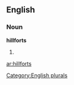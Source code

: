 
==English==

===Noun===
'''hillforts'''

# {{plural of|[[hillfort]]}}

[[Category:English plurals]]

[[ar:hillforts]]